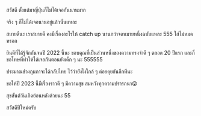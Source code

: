 สวัสดี ตั้งแต่มาญี่ปุ่นก็ไม่ได้เจอกันนานมาก

จริง ๆ ก็ไม่ได้เจอนานอยู่แล้วนั่นแหละ

สบายดีนะ เราสบายดี คงมีเรื่องอะไรให้ catch up นานกว่าจดหมายหนึ่งฉบับแหละ 555 ใส่ไม่หมดหรอก

ยินดีที่ได้รู้จักกันจนปี 2022 นี้นะ ขอบคุณที่เป็นส่วนหนึ่งของความทรงจำดี ๆ ตลอด 20 ปีแรก
และก็ขอโทษที่ทำให้ได้เจอกันตอนยังเด็ก ๆ นะ 555555

ประมาณช่วงกุมภาจะได้กลับไทย ไว้ว่ายังไงใกล้ ๆ ค่อยคุยกันอีกทีนะ

ขอให้ปี 2023 นี้มีเรื่องราวดี ๆ มีความสุข สมหวังทุกความปรารถนา😝

สุขสันต์วันเกิดย้อนหลังด้วยนะ 55

สวัสดีปีใหม่ครับ

